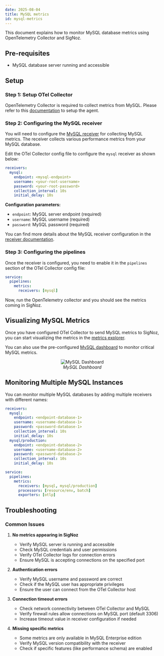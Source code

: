 ```yaml
---
date: 2025-08-04
title: MySQL metrics
id: mysql-metrics
---
```


This document explains how to monitor MySQL database metrics using OpenTelemetry Collector and SigNoz.

## Pre-requisites

- MySQL database server running and accessible

## Setup

### Step 1: Setup OTel Collector

OpenTelemetry Collector is required to collect metrics from MySQL. Please refer to this [documentation](https://signoz.io/docs/tutorial/opentelemetry-binary-usage-in-virtual-machine/) to setup the agent.

### Step 2: Configuring the MySQL receiver

You will need to configure the [MySQL receiver](https://github.com/open-telemetry/opentelemetry-collector-contrib/blob/main/receiver/mysqlreceiver/README.md) for collecting MySQL metrics. The receiver collects various performance metrics from your MySQL database.

Edit the OTel Collector config file to configure the `mysql` receiver as shown below:

```yaml:config.yaml
receivers:
  mysql:
    endpoint: <mysql-endpoint>
    username: <your-root-username>
    password: <your-root-password>
    collection_interval: 10s
    initial_delay: 10s
```

**Configuration parameters:**

- `endpoint`: MySQL server endpoint (required)
- `username`: MySQL username (required)
- `password`: MySQL password (required)


You can find more details about the MySQL receiver configuration in the [receiver documentation](https://github.com/open-telemetry/opentelemetry-collector-contrib/blob/main/receiver/mysqlreceiver/README.md).

### Step 3: Configuring the pipelines

Once the receiver is configured, you need to enable it in the `pipelines` section of the OTel Collector config file:

```yaml:config.yaml
service:
  pipelines:
    metrics:
      receivers: [mysql]
```

Now, run the OpenTelemetry collector and you should see the metrics coming in SigNoz. 

## Visualizing MySQL Metrics

Once you have configured OTel Collector to send MySQL metrics to SigNoz, you can start visualizing the metrics in the [metrics explorer](https://signoz.io/docs/metrics-management/metrics-explorer/).

You can also use the pre-configured [MySQL dashboard](https://signoz.io/docs/dashboards/dashboard-templates/mysql/) to monitor critical MySQL metrics.

<figure data-zoomable align='center'>
    <img src="/img/docs/dashboards/dashboard-templates/mysql.webp" alt="MySQL Dashboard"/>
    <figcaption><i>MySQL Dashboard</i></figcaption>
</figure>

<div className="flex justify-center">
  <DashboardActions 
    dashboardJsonUrl="https://raw.githubusercontent.com/SigNoz/dashboards/refs/heads/main/mysql/mysql-otlp-v1.json"
    dashboardName="MySQL"
  />
</div>

## Monitoring Multiple MySQL Instances

You can monitor multiple MySQL databases by adding multiple receivers with different names:

```yaml:config.yaml
receivers:
  mysql:
    endpoint: <endpoint-database-1>
    username: <username-database-1>
    password: <password-database-1>
    collection_interval: 10s
    initial_delay: 10s
  mysql/production:
    endpoint: <endpoint-database-2>
    username: <username-database-2>
    password: <password-database-2>
    collection_interval: 10s
    initial_delay: 10s

service:
  pipelines:
    metrics:
      receivers: [mysql, mysql/production]
      processors: [resource/env, batch]
      exporters: [otlp]
```

## Troubleshooting

### Common Issues

1. **No metrics appearing in SigNoz**
   - Verify MySQL server is running and accessible
   - Check MySQL credentials and user permissions
   - Verify OTel Collector logs for connection errors
   - Ensure MySQL is accepting connections on the specified port

2. **Authentication errors**
   - Verify MySQL username and password are correct
   - Check if the MySQL user has appropriate privileges
   - Ensure the user can connect from the OTel Collector host

3. **Connection timeout errors**
   - Check network connectivity between OTel Collector and MySQL
   - Verify firewall rules allow connections on MySQL port (default 3306)
   - Increase timeout value in receiver configuration if needed

4. **Missing specific metrics**
   - Some metrics are only available in MySQL Enterprise edition
   - Verify MySQL version compatibility with the receiver
   - Check if specific features (like performance schema) are enabled